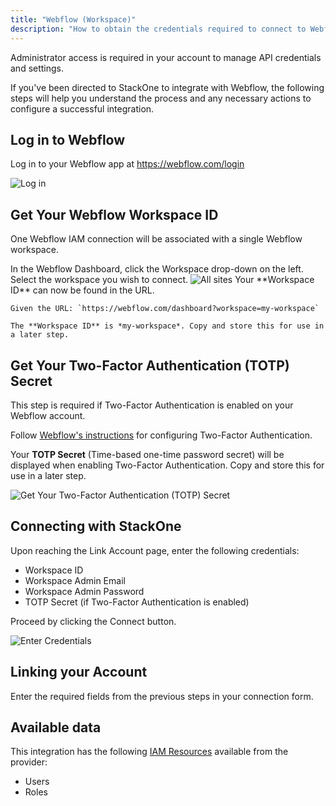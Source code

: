 ```yaml
---
title: "Webflow (Workspace)"
description: "How to obtain the credentials required to connect to Webflowworkspace."
---
```



<Note>
  Administrator access is required in your account to manage API credentials and settings.
</Note>

If you've been directed to StackOne to integrate with Webflow, the following steps will help you understand the process and any necessary actions to configure a successful integration.

## Log in to Webflow 

Log in to your Webflow app at https://webflow.com/login

<Frame>
    <img className='rounded-md' style={{ margin: '0 auto', border: '1px solid #efefef' }} alt="Log in" src="/images/webflow/image1.png" />
</Frame>

## Get Your Webflow Workspace ID

One Webflow IAM connection will be associated with a single Webflow workspace. 

<Steps>
  <Step title="Navigate to Your Workspace">
    In the Webflow Dashboard, click the Workspace drop-down on the left. Select the workspace you wish to connect.
    <Frame>
      <img className='rounded-md' style={{ margin: '0 auto', border: '1px solid #efefef' }} alt="All sites" src="/images/webflowworkspace/image1.png" />
    </Frame>
  </Step>

  <Step title="Copy Workspace ID">
    Your **Workspace ID** can now be found in the URL. 
    
    Given the URL: `https://webflow.com/dashboard?workspace=my-workspace`
    
    The **Workspace ID** is *my-workspace*. Copy and store this for use in a later step.
  </Step>
</Steps>

## Get Your Two-Factor Authentication (TOTP) Secret

This step is required if Two-Factor Authentication is enabled on your Webflow account.

Follow [Webflow's instructions](https://help.webflow.com/hc/en-us/articles/33961343631891-Two-factor-authentication-2FA#how-to-set-up-two-factor-authentication) for configuring Two-Factor Authentication.

Your **TOTP Secret** (Time-based one-time password secret) will be displayed when enabling Two-Factor Authentication. Copy and store this for use in a later step.

<Frame>
    <img className='rounded-md' style={{ margin: '0 auto', border: '1px solid #efefef' }} alt="Get Your Two-Factor Authentication (TOTP) Secret" src="/images/webflowworkspace/image2.png" />
</Frame>

## Connecting with StackOne

Upon reaching the Link Account page, enter the following credentials:
- Workspace ID
- Workspace Admin Email
- Workspace Admin Password
- TOTP Secret (if Two-Factor Authentication is enabled)

Proceed by clicking the Connect button.

<Frame>
    <img className='rounded-md' style={{ margin: '0 auto', border: '1px solid #efefef' }} alt="Enter Credentials" src="/images/webflowworkspace/image3.png" />
</Frame>


## Linking your Account

Enter the required fields from the previous steps in your connection form.

<IntegrationFooter />

## Available data

This integration has the following [IAM Resources](https://docs.stackone.com/reference/getting-started-with-your-api) available from the provider:
<ul>
  <li>Users</li>
  <li>Roles</li>
</ul>